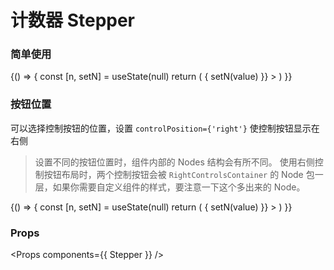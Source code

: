 
<Meta title="Stepper" component={Stepper} />

# 计数器 Stepper


### 简单使用

<Preview>
  <Story name="Stepper">
    {() => {
      const [n, setN] = useState(null)
      return (
        <Stepper
          value={n}
          onChange={(value) => {
            setN(value)
          }}
        >
        </Stepper>
      )
    }}
  </Story>
</Preview>

### 按钮位置

可以选择控制按钮的位置，设置 `controlPosition={'right'}` 使控制按钮显示在右侧

> 设置不同的按钮位置时，组件内部的 Nodes 结构会有所不同。
> 使用右侧控制按钮布局时，两个控制按钮会被 `RightControlsContainer` 的 Node 包一层，如果你需要自定义组件的样式，要注意一下这个多出来的 Node。

<Preview>
  <Story name="Stepper with controls right position">
    {() => {
      const [n, setN] = useState(null)
      return (
        <Stepper
          controlPosition={'right'}
          value={n}
          onChange={(value) => {
            setN(value)
          }}
        >
        </Stepper>
      )
    }}
  </Story>
</Preview>

### Props

<Props components={{ Stepper }} />